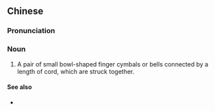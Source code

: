 {{also|碰铃}}
==Chinese==
{{zh-forms|s=碰铃}}

===Pronunciation===
{{zh-pron
|m=pènglíng
|c=pung3 ling4
|cat=n
}}

===Noun===
{{zh-noun}}

# A pair of small bowl-shaped finger cymbals or bells connected by a length of cord, which are struck together.

====See also====
* {{l|en|ching}}

{{zh-cat|Musical instruments}}